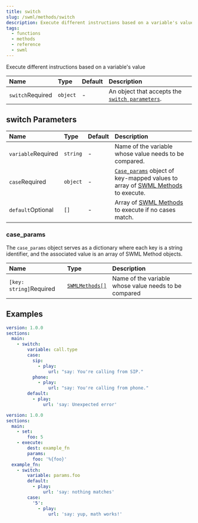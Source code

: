 ```yaml
---
title: switch
slug: /swml/methods/switch
description: Execute different instructions based on a variable's value.
tags:
  - functions
  - methods
  - reference
  - swml
---
```


Execute different instructions based on a variable's value

| Name                                                   | Type     | Default | Description                                                           |
|:-------------------------------------------------------|:---------|:--------|:----------------------------------------------------------------------|
| `switch`<span className="required-arg">Required</span> | `object` | -       | An object that accepts the [`switch parameters`](#switch-parameters). |


## **switch Parameters**

| Name                                                     | Type     | Default | Description                                                                                                   |
|:---------------------------------------------------------|:---------|:--------|:--------------------------------------------------------------------------------------------------------------|
| `variable`<span className="required-arg">Required</span> | `string` | -       | Name of the variable whose value needs to be compared.                                                        |
| `case`<span className="required-arg">Required</span>     | `object` | -       | [`Case_params`](#case_params) object of key-mapped values to array of [SWML Methods](./index.mdx) to execute. |
| `default`<span className="optional-arg">Optional</span>  | `[]`     | -       | Array of [SWML Methods](./index.mdx) to execute if no cases match.                                            |


### case_params

The `case_params` object serves as a dictionary where each key is a string identifier, and
the associated value is an array of SWML Method objects.

| Name                                                          | Type                                      | Description                                           |
|:--------------------------------------------------------------|:------------------------------------------|:------------------------------------------------------|
| `[key: string]`<span className="required-arg">Required</span> | <code>[SWMLMethods[]](./index.mdx)</code> | Name of the variable whose value needs to be compared |

## **Examples**

```yaml andJson
version: 1.0.0
sections:
  main:
    - switch:
        variable: call.type
        case:
          sip:
            - play:
                url: "say: You're calling from SIP."
          phone:
            - play:
                url: "say: You're calling from phone."
        default:
          - play:
              url: 'say: Unexpected error'
```

```yaml andJson
version: 1.0.0
sections:
  main:
    - set:
        foo: 5
    - execute:
        dest: example_fn
        params:
          foo: '%{foo}'
  example_fn:
    - switch:
        variable: params.foo
        default:
          - play:
              url: 'say: nothing matches'
        case:
          '5':
            - play:
                url: 'say: yup, math works!'
```
